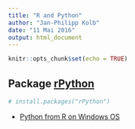 ```yaml
---
title: "R and Python"
author: "Jan-Philipp Kolb"
date: "11 Mai 2016"
output: html_document
---
```


```r
knitr::opts_chunk$set(echo = TRUE)
```

## Package [rPython](http://www.r-bloggers.com/calling-python-from-r-with-rpython/)

```r
# install.packages("rPython")
```

- [Python from R on Windows OS](http://stackoverflow.com/questions/23185685/how-to-call-python-from-r-in-a-windows-os)